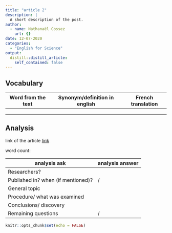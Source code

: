 ```yaml
---
title: "article 2"
description: |
  A short description of the post.
author:
  - name: Nathanaël Cossez
    url: {}
date: 12-07-2020
categories:
  - "English for Science"
output:
  distill::distill_article:
    self_contained: false
---
```


## Vocabulary

 Word from the text | Synonym/definition in english | French translation
------------------- | ------------------------------|-------------------
           |	                          |	 
        	    |                         |  
     	          |            	            |  

## Analysis

link of the article
[link]()

 word count: 
 
analysis ask     | analysis answer
---------------- | -------------
Researchers?     | 
Published in? when (if mentioned)? | /
General topic    | 
Procedure/ what was examined | 
Conclusions/ discovery | 
Remaining questions | /

```r
knitr::opts_chunk$set(echo = FALSE)
```
